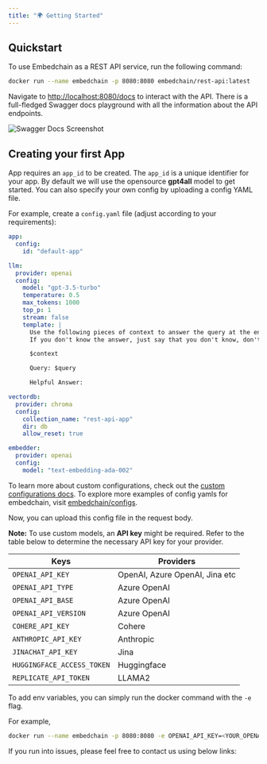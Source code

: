 ```yaml
---
title: "🌍 Getting Started"
---
```


## Quickstart

To use Embedchain as a REST API service, run the following command:

```bash
docker run --name embedchain -p 8080:8080 embedchain/rest-api:latest
```

Navigate to [http://localhost:8080/docs](http://localhost:8080/docs) to interact with the API. There is a full-fledged Swagger docs playground with all the information about the API endpoints.

![Swagger Docs Screenshot](https://github.com/embedchain/embedchain/assets/73601258/299d81e5-a0df-407c-afc2-6fa2c4286844)

## Creating your first App

App requires an `app_id` to be created. The `app_id` is a unique identifier for your app. By default we will use the opensource **gpt4all** model to get started. You can also specify your own config by uploading a config YAML file.

For example, create a `config.yaml` file (adjust according to your requirements):

```yaml
app:
  config:
    id: "default-app"

llm:
  provider: openai
  config:
    model: "gpt-3.5-turbo"
    temperature: 0.5
    max_tokens: 1000
    top_p: 1
    stream: false
    template: |
      Use the following pieces of context to answer the query at the end.
      If you don't know the answer, just say that you don't know, don't try to make up an answer.

      $context

      Query: $query

      Helpful Answer:

vectordb:
  provider: chroma
  config:
    collection_name: "rest-api-app"
    dir: db
    allow_reset: true

embedder:
  provider: openai
  config:
    model: "text-embedding-ada-002"
```

To learn more about custom configurations, check out the [custom configurations docs](https://docs.embedchain.ai/advanced/configuration). To explore more examples of config yamls for embedchain, visit [embedchain/configs](https://github.com/embedchain/embedchain/tree/main/configs).

Now, you can upload this config file in the request body.

**Note:** To use custom models, an **API key** might be required. Refer to the table below to determine the necessary API key for your provider.

| Keys                       | Providers                      |
| -------------------------- | ------------------------------ |
| `OPENAI_API_KEY `          | OpenAI, Azure OpenAI, Jina etc |
| `OPENAI_API_TYPE`          | Azure OpenAI                   |
| `OPENAI_API_BASE`          | Azure OpenAI                   |
| `OPENAI_API_VERSION`       | Azure OpenAI                   |
| `COHERE_API_KEY`           | Cohere                         |
| `ANTHROPIC_API_KEY`        | Anthropic                      |
| `JINACHAT_API_KEY`         | Jina                           |
| `HUGGINGFACE_ACCESS_TOKEN` | Huggingface                    |
| `REPLICATE_API_TOKEN`      | LLAMA2                         |

To add env variables, you can simply run the docker command with the `-e` flag.

For example,

```bash
docker run --name embedchain -p 8080:8080 -e OPENAI_API_KEY=<YOUR_OPENAI_API_KEY> embedchain/rest-api:latest
```

If you run into issues, please feel free to contact us using below links:

<Snippet file="get-help.mdx" />
